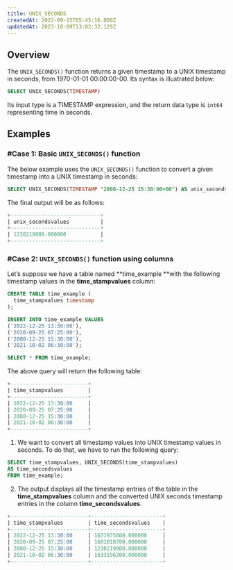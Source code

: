 ```yaml
---
title: UNIX_SECONDS
createdAt: 2022-09-15T05:45:16.000Z
updatedAt: 2023-10-09T13:02:32.129Z
---
```


## Overview

The `UNIX_SECONDS()` function returns a given timestamp to a UNIX timestamp in seconds, from 1970-01-01 00:00:00-00. Its syntax is illustrated below:

```sql
SELECT UNIX_SECONDS(TIMESTAMP)
```

Its input type is a TIMESTAMP expression, and the return data type is `int64` representing time in seconds.

## Examples

### #Case 1: Basic `UNIX_SECONDS()` function

The below example uses the `UNIX_SECONDS()` function to convert a given timestamp into a UNIX timestamp in seconds:

```sql
SELECT UNIX_SECONDS(TIMESTAMP "2008-12-25 15:30:00+00") AS unix_secondsvalues;
```

The final output will be as follows:

```sql
+-----------------------------+
| unix_secondsvalues          |
+-----------------------------+
| 1230219000.000000           |
+-----------------------------+
```

### #Case 2: `UNIX_SECONDS()` function using columns

Let’s suppose we have a table named **time\_example **with the following timestamp values in the **time\_stampvalues** column:

```sql
CREATE TABLE time_example (
  time_stampvalues timestamp
);

INSERT INTO time_example VALUES 
('2022-12-25 13:30:00'),
('2020-09-25 07:25:00'),
('2008-12-25 15:30:00'),
('2021-10-02 06:30:00');
```

```sql
SELECT * FROM time_example;
```

The above query will return the following table:

```sql
+-------------------------+
| time_stampvalues        | 
+-------------------------+
| 2022-12-25 13:30:00     |
| 2020-09-25 07:25:00     |
| 2008-12-25 15:30:00     |
| 2021-10-02 06:30:00     | 
+-------------------------+
```

1. We want to convert all timestamp values into UNIX timestamp values in seconds. To do that, we have to run the following query:

```sql
SELECT time_stampvalues, UNIX_SECONDS(time_stampvalues)
AS time_secondsvalues
FROM time_example;
```

2. The output displays all the timestamp entries of the table in the **time\_stampvalues** column and the converted UNIX seconds timestamp entries in the column **time\_secondsvalues**.

```sql
+-------------------------+-----------------------+
| time_stampvalues        | time_secondsvalues    |
+-------------------------+-----------------------+
| 2022-12-25 13:30:00     | 1671975000.000000     |
| 2020-09-25 07:25:00     | 1601018700.000000     |
| 2008-12-25 15:30:00     | 1230219000.000000     |
| 2021-10-02 06:30:00     | 1633156200.000000     |
+-------------------------+-----------------------+
```

